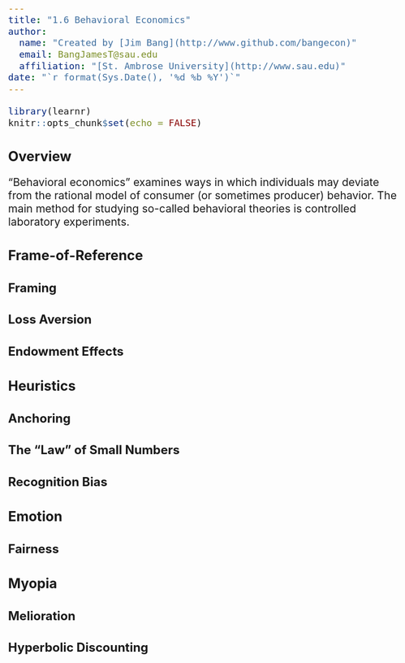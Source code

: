 ```yaml
---
title: "1.6 Behavioral Economics"
author: 
  name: "Created by [Jim Bang](http://www.github.com/bangecon)"
  email: BangJamesT@sau.edu
  affiliation: "[St. Ambrose University](http://www.sau.edu)"
date: "`r format(Sys.Date(), '%d %b %Y')`"
---
```


<style type="text/css">
h1{font-size: 24pt}
h2{font-size: 20pt}
h3{font-size: 18pt}
h4,h5,h6{font-size: 16pt}
body{font-size: 16pt}
#doc-metadata {
  margin-bottom: 10px;
  font-size: 0.66em;
}
</style>

```r
library(learnr)
knitr::opts_chunk$set(echo = FALSE)
```

## Overview

"Behavioral economics" examines ways in which individuals may deviate from the rational model of consumer (or sometimes producer) behavior. The main method for studying so-called behavioral theories is controlled laboratory experiments. 

## Frame-of-Reference

### Framing



### Loss Aversion



### Endowment Effects



## Heuristics 

### Anchoring



### The "Law" of Small Numbers



### Recognition Bias



## Emotion

### Fairness



## Myopia

### Melioration



### Hyperbolic Discounting



